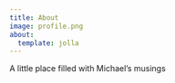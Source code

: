 ```yaml
---
title: About
image: profile.png
about:
  template: jolla
---
```


A little place filled with Michael's musings